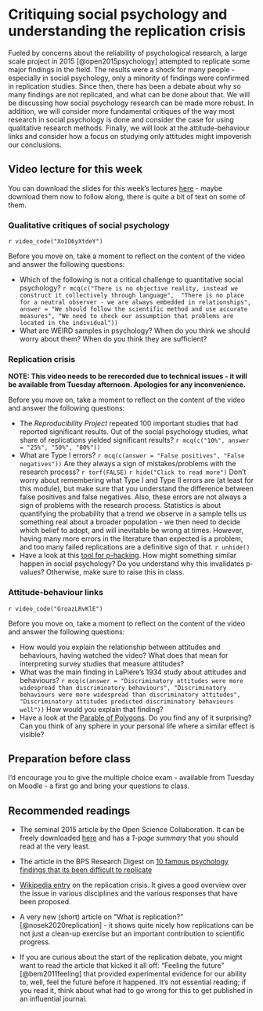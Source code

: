 # Critiquing social psychology and understanding the replication crisis

Fueled by concerns about the reliability of psychological research, a large scale project in 2015 [@open2015psychology] 
attempted to replicate some major findings in the field. The results were a shock for many people - especially in social
psychology, only a minority of findings were confirmed in replication studies. Since then, there has been a debate about
why so many findings are not replicated, and what can be done about that. We will be discussing how social psychology 
research can be made more robust. In addition, we will consider more fundamental critiques of the way most research
in social psychology is done and consider the case for using qualitative research methods. Finally, we will look at the 
attitude-behaviour links and consider how a focus on studying only attitudes might impoverish our conclusions.


## Video lecture for this week

You can download the slides for this week's lectures <a href="./files/Lecture_5_-_critiquing_social_psychology.pptx">here</a> - maybe download them now to follow along, there is quite a bit of text on some of them.

### Qualitative critiques of social psychology

`r video_code("XoIO6yXtdeY")`

Before you move on, take a moment to reflect on the content of the video and answer the following questions:

* Which of the following is not a critical challenge to quantitative social psychology?  `r mcq(c("There is no objective reality, instead we construct it collectively through language",  "There is no place for a neutral observer - we are always embedded in relationships", answer = "We should follow the scientific method and use accurate measures", "We need to check our assumption that problems are located in the individual"))`
* What are WEIRD samples in psychology? When do you think we should worry about them? When do you think they are sufficient? 

### Replication crisis

**NOTE: This video needs to be rerecorded due to technical issues - it will be available from Tuesday afternoon. Apologies for any inconvenience.**

Before you move on, take a moment to reflect on the content of the video and answer the following questions:

* The *Reproducibility Project* repeated 100 important studies that had reported significant results. Out of the social psychology studies, what share of replications yielded significant results? `r mcq(c("10%", answer = "25%", "50%", "80%"))`
* What are Type I errors? `r mcq(c(answer = "False positives", "False negatives"))` Are they always a sign of mistakes/problems with the research process? `r torf(FALSE)`
`r hide("Click to read more")`
Don't worry about remembering what Type I and Type II errors are (at least for this module), but make sure that you understand the difference between false positives and false negatives. Also, these errors are not always a sign of problems with the research process. Statistics is about quantifying the probability that a trend we observe in a sample tells us something real about a broader population - we then need to decide which belief to adopt, and will inevitable be wrong at times. However, having many more errors in the literature than expected is a problem, and too many failed replications are a definitive sign of that.
`r unhide()`
* Have a look at this [tool for p-hacking](https://projects.fivethirtyeight.com/p-hacking/){target="_blank"}. How might something similar happen in social psychology? Do you understand why this invalidates p-values? Otherwise, make sure to raise this in class. 

### Attitude-behaviour links

`r video_code("GroazLRvKlE")`

Before you move on, take a moment to reflect on the content of the video and answer the following questions:

* How would you explain the relationship between attitudes and behaviours, having watched the video? What does that mean for interpreting survey studies that measure attitudes?
* What was the main finding in LaPiere's 1934 study about attitudes and behaviours?  `r mcq(c(answer = "Discriminatory attitudes were more widespread than discriminatory behaviours", "Discriminatory behaviours were more widespread than discriminatory attitudes", "Discriminatory attitudes predicted discriminatory behaviours well"))` How would you explain that finding?
* Have a look at the [Parable of Polygons](https://ncase.me/polygons/){target="_blank"}. Do you find any of it surprising? Can you think of any sphere in your personal life where a similar effect is visible?


## Preparation before class

I'd encourage you to give the multiple choice exam - available from Tuesday on Moodle - a first go and bring your questions to class.


## Recommended readings

* The seminal 2015 article by the Open Science Collaboration. It can be freely downloaded [here](http://cbcd.bbk.ac.uk/sites/default/files/cbcd/files/interlearn/Open%20Science%2015%20replicability%20science%20paper.pdf){target="_blank"} and has a *1-page summary* that you should read at the very least.

* The article in the BPS Research Digest on [10 famous psychology findings that its been difficult to replicate ](https://digest.bps.org.uk/2016/09/16/ten-famous-psychology-findings-that-its-been-difficult-to-replicate/){target="_blank"}
  

* [Wikipedia entry](https://en.wikipedia.org/wiki/Replication_crisislocation){target="_blank"} on the replication crisis. It gives a good overview over the issue in various disciplines and the various responses that have been proposed. 

* A very new (short) article on "What is replication?" [@nosek2020replication] - it shows quite nicely how replications can be not just a clean-up exercise but an important contribution to scientific progress.

* If you are curious about the start of the replication debate, you might want to read the article that kicked it all off: "Feeling the future" [@bem2011feeling] that provided experimental evidence for our ability to, well, feel the future before it happened. It's not essential reading; if you read it, think about what had to go wrong for this to get published in an influential journal.


